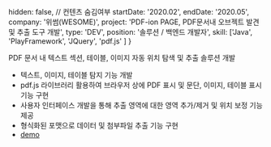   hidden: false, // 컨텐츠 숨김여부
  startDate: '2020.02',
  endDate: '2020.05',
  company: '위썸(WESOME)',
  project: 'PDF-ion PAGE, PDF문서내 오브젝트 발견 및 추출 도구 개발',
  type: 'DEV',
  position: '솔루션 / 백엔드 개발자',
  skill: ['Java', 'PlayFramework', 'JQuery', 'pdf.js'  ]
} 

PDF 문서 내 텍스트 섹션, 테이블, 이미지 자동 위치 탐색 및 추출 솔루션 개발
- 텍스트, 이미지, 테이블 탐지 기능 개발
- pdf.js 라이브러리 활용하여 브라우저 상에 PDF 표시 및 문단, 이미지, 테이블 표시 기능 구현
- 사용자 인터페이스 개발을 통해 추출 영역에 대한 영역 추가/제거 및 위치 보정 기능 제공
- 형식화된 포맷으로 데이터 및 첨부파일 추출 기능 구현
- [demo](http://demo.wesome.co.kr:8456/)